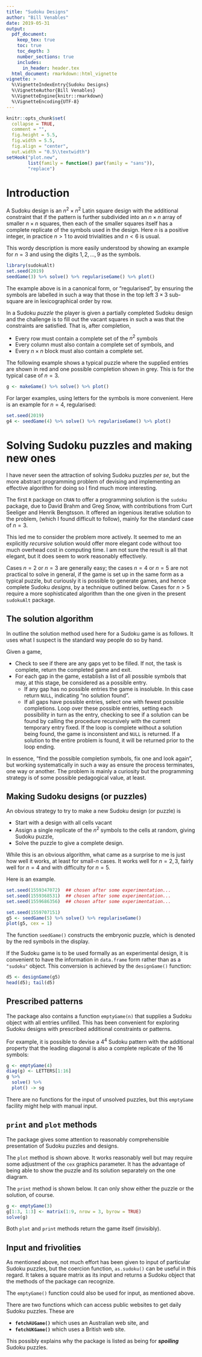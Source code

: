 ```yaml
---
title: "Sudoku Designs"
author: "Bill Venables"
date: 2019-05-31
output: 
  pdf_document:
    keep_tex: true
    toc: true
    toc_depth: 3
    number_sections: true
    includes:
      in_header: header.tex
  html_document: rmarkdown::html_vignette
vignette: >
  %\VignetteIndexEntry{Sudoku Designs}
  %\VignetteAuthor{Bill Venables}
  %\VignetteEngine{knitr::rmarkdown}
  %\VignetteEncoding{UTF-8}
---
```


```r
knitr::opts_chunk$set(
  collapse = TRUE,
  comment = "",
  fig.height = 5.5,
  fig.width = 5.5,
  fig.align = "center",
  out.width = "0.5\\textwidth")
setHook("plot.new",
        list(family = function() par(family = "sans")),
        "replace")
```

# Introduction

A Sudoku design is an $n^2\times n^2$ Latin square design with the
additional constraint that if the pattern is further subdivided
into an $n \times n$ array of smaller $n \times n$ squares, then
each of the smaller squares itself has a complete replicate of the
symbols used in the design.  Here $n$ is a positive integer, in
practice $n > 1$ to avoid trivialities and $n < 6$ is usual.

This wordy description is more easily understood by showing an
example for $n = 3$ and using the digits $1,2,\ldots,9$ as the symbols.

```r
library(sudokuAlt)
set.seed(2019)
seedGame(3) %>% solve() %>% regulariseGame() %>% plot()
```

The example above is in a canonical form, or "regularised", by
ensuring the symbols are labelled in such a way that those
in the top left $3\times3$ sub-square are in lexicographical order by row.

In a Sudoku _puzzle_ the player is given a partially completed Sudoku
design and the challenge is to fill out the vacant squares in such
a was that the constraints are satisfied.  That is, after completion,

* Every row must contain a complete set of the $n^2$ symbols
* Every column must also contain a complete set of symbols, and
* Every $n \times n$ block must also contain a complete set.

The following example shows a typical puzzle where the supplied
entries are shown in red and one possible completion shown in
grey.  This is for the typical case of $n = 3$.

```r
g <- makeGame() %>% solve() %>% plot()

```

For larger examples, using letters for the symbols is more
convenient.  Here is an example for $n=4$, regularised:

```r
set.seed(2019)
g4 <- seedGame(4) %>% solve() %>% regulariseGame() %>% plot()
```

# Solving Sudoku puzzles and making new ones

I have never seen the attraction of solving Sudoku puzzles _per se_, but
the more abstract programming problem of devising and implementing
an effective algorithm for doing so I find much more interesting.

The first `R` package on `CRAN` to offer a programming solution is the `sudoku`
package, due to David Brahm and Greg Snow, with contributions from
Curt Seeliger and Henrik Bengtsson.
It offered an ingenious iterative solution to the problem, (which I found
difficult to follow), mainly for the standard case of $n=3$.

This led me to consider the problem more actively.
It seemed to me an explicitly _recursive_ solution would offer
more elegant code without too much overhead cost in computing time.
I am not sure the result is all that elegant, but it does seem to work
reasonably effectively.

Cases $n = 2$ or $n = 3$ are generally easy; the
cases $n = 4$ or $n = 5$ are not practical to solve in general, if the game
is set up in the same form as a typical puzzle, but curiously it is possible
to generate games, and hence complete Sudoku _designs_, by a technique outlined
below.  Cases for $n > 5$ require a more sophisticated algorithm than the one
given in the present `sudokuAlt` package.

## The solution algorithm

In outline the solution method used here for a Sudoku game is as follows.  It
uses what I suspect is the standard way people do so by hand.

Given a game,

* Check to see if there are any gaps yet to be filled.  If not, the task is complete, return the completed game and exit.
* For each gap in the game, establish a list of all possible symbols that may, at this stage, be considered as a possible entry.
  - If any gap has no possible entries the game is insoluble.  In this case return `NULL`, indicating "no solution found".
  - If all gaps have possible entries, select one with fewest possible completions.  Loop over these possible entries, setting each possibility in turn as the entry, checking to see if a solution can be found by calling the procedure recursively with the current temporary entry fixed.  If the loop is complete without a solution being found, the game is inconsistent and `NULL` is returned.  If a solution to the entire problem is found, it will be returned prior to the loop ending.
  
In essence, "find the possible completion symbols, fix one and look again", but
working systematically in such a way as ensure the process terminates, one way
or another.  The problem is mainly a curiosity but the programming strategy
is of some possible pedagogical value, at least.

## Making Sudoku designs (or puzzles)

An obvious strategy to try to make a new Sudoku design (or puzzle) is 

* Start with a design with all cells vacant
* Assign a single replicate of the $n^2$ symbols to the cells at random, giving Sudoku puzzle,
* Solve the puzzle to give a complete design.

While this is an obvious algorithm, what came as a surprise to me is just how
well it works, at least for small-$n$ cases.   It works well for
$n = 2,3$, fairly well for $n=4$ and with difficulty for $n=5$.  

Here is an example.

```r
set.seed(1559347072)  ## chosen after some experimentation...
set.seed(1559368531)  ## chosen after some experimentation...
set.seed(1559686356)  ## chosen after some experimentation...
```

```r
set.seed(1559707151)
g5 <- seedGame(5) %>% solve() %>% regulariseGame()
plot(g5, cex = 1)
```

The function `seedGame()` constructs the embryonic
puzzle, which is denoted by
the red symbols in the display.

If the Sudoku game is to be used formally as an experimental design, it
is convenient to have the information in `data.frame` form rather than as
a `"sudoku"` object.  This conversion is achieved by the `designGame()`
function:

```r
d5 <- designGame(g5)
head(d5); tail(d5)
```


## Prescribed patterns

The package also contains a function `emptyGame(n)` that supplies a Sudoku
object with all entries unfilled.  This has been convenient for exploring
Sudoku designs with prescribed additional constraints or patterns.

For example, it is possible to devise a $4^4$ Sudoku pattern with the
additional property that the leading diagonal is also a complete replicate
of the 16 symbols:

```r
g <- emptyGame(4)
diag(g) <- LETTERS[1:16]
g %>% 
  solve() %>% 
  plot() -> sg
```

There are no functions for the input of unsolved puzzles, but this
`emptyGame` facility might help with manual input.

## `print` and `plot` methods

The package gives some attention to reasonably comprehensible presentation
of Sudoku puzzles and designs.  

The `plot` method is shown above.  It works reasonably well but may require
some adjustment of the `cex` graphics parameter.  It has the advantage
of being able to show the puzzle and its solution separately on the one
diagram.

The `print` method is shown below.  It can only show either the puzzle or
the solution, of course.
```r
g <- emptyGame(3)
g[1:3, 1:3] <- matrix(1:9, nrow = 3, byrow = TRUE)
solve(g)
```

Both `plot` and `print` methods return the game itself (invisibly).

## Input and frivolities

As mentioned above, not much effort has been given to input of particular
Sudoku puzzles, but the coercion function, `as.sudoku()` can be useful in this
regard.  It takes a square matrix as its input and returns a Sudoku object
that the methods of the package can recognize.

The `emptyGame()` function could also be used for input, as mentioned above.

There are two functions which can access public websites to get daily Sudoku
puzzles.  These are

* __`fetchAUGame()`__ which uses an Australian web site, and
* __`fetchUKGame()`__ which uses a British web site.

This possibly explains why the package is listed as being for _**spoiling**_
Sudoku puzzles.
